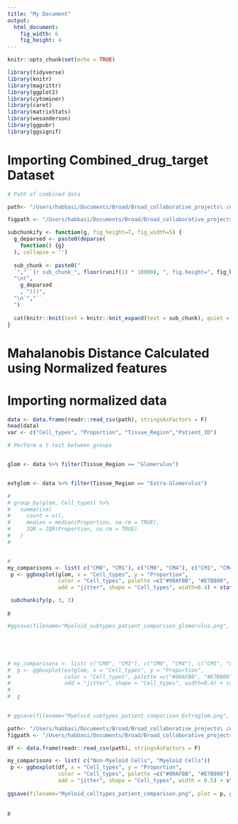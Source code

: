 ```yaml
---
title: "My Document"
output:
  html_document:
    fig_width: 6
    fig_height: 4
---
```


```r
knitr::opts_chunk$set(echo = TRUE)
```


```r
library(tidyverse)
library(knitr)
library(magrittr)
library(ggplot2)
library(cytominer)
library(caret)
library(matrixStats)
library(wesanderson)
library(ggpubr)
library(ggsignif)

```

# Importing Combined_drug_target Dataset

```r
# Path of combined data

path<- "/Users/habbasi/Documents/Broad/Broad_collaborative_projects\ /Assay_Dev_projects/Tissue_projects/2016_10_19_InSitu_Expression_Hacohen_Lab_Paul_Hoover_Partners/Scripts/dataforR/Myeloid_subtypes_proportion.csv"
```


```r
figpath <- "/Users/habbasi/Documents/Broad/Broad_collaborative_projects\ /Assay_Dev_projects/Tissue_projects/2016_10_19_InSitu_Expression_Hacohen_Lab_Paul_Hoover_Partners/Figures/ExpPHa07_ExpPHa08/"
```


```r
subchunkify <- function(g, fig_height=7, fig_width=5) {
  g_deparsed <- paste0(deparse(
    function() {g}
  ), collapse = '')
  
  sub_chunk <- paste0("
  `","``{r sub_chunk_", floor(runif(1) * 10000), ", fig.height=", fig_height, ", fig.width=", fig_width, ", echo=FALSE}",
  "\n(", 
    g_deparsed
    , ")()",
  "\n`","``
  ")
  
  cat(knitr::knit(text = knitr::knit_expand(text = sub_chunk), quiet = TRUE))
}

```


# Mahalanobis Distance Calculated using Normalized features
# Importing normalized data

```r

data <- data.frame(readr::read_csv(path), stringsAsFactors = F)
head(data)
var <- c("Cell_types", "Proportion", "Tissue_Region","Patient_ID")
```

```r
# Perform a t-test between groups


glom <- data %>% filter(Tissue_Region == "Glomerulus")


extglom <- data %>% filter(Tissue_Region == "Extra-Glomerulus")

# 
# group_by(glom, Cell_types) %>%
#   summarise(
#     count = n(),
#     median = median(Proportion, na.rm = TRUE),
#     IQR = IQR(Proportion, na.rm = TRUE)
#   )
# 


# 
my_comparisons <- list( c("CM0", "CM1"), c("CM0", "CM4"), c("CM1", "CM4") )
 p <- ggboxplot(glom, x = "Cell_types", y = "Proportion",
                color = "Cell_types", palette =c("#00AFBB", "#E7B800", "#FC4E07"),
                add = "jitter", shape = "Cell_types", width=0.4) + stat_compare_means(comparisons = my_comparisons, method = "t.test") + xlab("Myleoid Cell Subtypes \n \n Glomerulus") + ylab("Frequency")

 subchunkify(p, 3, 3)

p

#ggsave(filename="Myeloid_subtypes_patient_comparison_glomerulus.png", plot = p, path = figpath)





# my_comparisons <- list( c("CM0", "CM1"), c("CM0", "CM4"), c("CM1", "CM4") )
#  g <- ggboxplot(extglom, x = "Cell_types", y = "Proportion",
#                 color = "Cell_types", palette =c("#00AFBB", "#E7B800", "#FC4E07"),
#                 add = "jitter", shape = "Cell_types", width=0.4) + stat_compare_means(comparisons = my_comparisons, method = "t.test") + xlab("Myleoid Cell Subtypes \n \n Extra-Glomerulus") + ylab("Frequency")
# 
#  g

 
# ggsave(filename="Myeloid_subtypes_patient_comparison_Extraglom.png", plot = g, path = figpath)
```


```r
path<- "/Users/habbasi/Documents/Broad/Broad_collaborative_projects\ /Assay_Dev_projects/Tissue_projects/2016_10_19_InSitu_Expression_Hacohen_Lab_Paul_Hoover_Partners/Scripts/dataforR/myleoid_nonmyeloid_comparison.csv"
figpath <- "/Users/habbasi/Documents/Broad/Broad_collaborative_projects\ /Assay_Dev_projects/Tissue_projects/2016_10_19_InSitu_Expression_Hacohen_Lab_Paul_Hoover_Partners/Figures/ExpPHa07_ExpPHa08/"
```


```r
df <- data.frame(readr::read_csv(path), stringsAsFactors = F)

my_comparisons <- list( c("Non-Myeloid Cells", "Myeloid Cells"))
 p <- ggboxplot(df, x = "Cell_types", y = "Proportion",
                color = "Cell_types", palette =c("#00AFBB", "#E7B800"),
                add = "jitter", shape = "Cell_types", width = 0.5) + stat_compare_means(comparisons = my_comparisons, method = "t.test") + xlab("Cell Subtypes") + ylab("Frequency")
 
ggsave(filename="Myeloid_celltypes_patient_comparison.png", plot = p, path = figpath)
   

p

```

